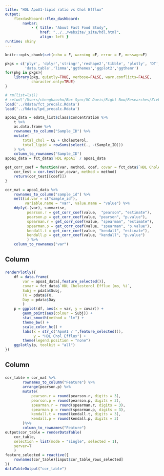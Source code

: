 ```yaml
---
title: "HDL ApoA1-lipid ratio vs Chol Efflux"
output:
    flexdashboard::flex_dashboard:
        navbar:
            - { title: "About Fast Food Study", 
                href: "../../website/_site/hdl.html", 
                align: left }
runtime: shiny 
---
```


```r
knitr::opts_chunk$set(echo = F, warning =F, error = F, message=F)
```

```r
pkgs = c('plyr', 'dplyr','stringr','reshape2','tibble', 'plotly', 'DT',
         'data.table','limma','ggthemes','ggplot2','ggthemr')
for(pkg in pkgs){
    library(pkg, quietly=TRUE, verbose=FALSE, warn.conflicts=FALSE, 
            character.only=TRUE)
}
```

```r
# rm(list=ls())
# setwd('/Users/chenghaozhu/Box Sync/UC Davis/Right Now/Researches/Zivkovic Lab/Fast Food Study/Data/between_assays_analysis/hdl_structure_and_function/')
load('../Rdata/fct_precalc.Rdata')
load('../Rdata/lpd_precalc.Rdata')
```

```r
apoa1_data = edata_list$class$Concentration %>%
    t %>% 
    as.data.frame %>%
    rownames_to_column("Sample_ID") %>%
    mutate(
        total_chol = CE + Cholesterol,
        total_lipid = rowSums(select(., -(Sample_ID)))
    ) %>%
    column_to_rownames("Sample_ID") 
apoa1_data = fct_data$`HDL ApoA1` / apoa1_data

get_corr_coef = function(var, method, coef, covar = fct_data$`HDL Cholesterol Efflux (mo, %)`){
    cor_test = cor.test(var,covar, method = method)
    return(cor_test[[coef]])
}

cor_mat = apoa1_data %>%
    rownames_to_column("sample_id") %>%
    melt(id.var = c("sample_id"),
         variable.name = "var", value.name = "value") %>%
    ddply(.(var), summarise,
          pearson.r = get_corr_coef(value,  "pearson", "estimate"),
          pearson.p = get_corr_coef(value, "pearson", "p.value"),
          spearman.r = get_corr_coef(value, "spearman", "estimate"),
          spearman.p = get_corr_coef(value, "spearman", "p.value"),
          kendall.t = get_corr_coef(value, "kendall", "estimate"),
          kendall.p = get_corr_coef(value, "kendall", "p.value")
          ) %>%
    column_to_rownames("var")
```

Column
-----------------------------------------------

###

```r
renderPlotly({
    df = data.frame(
        var = apoa1_data[,feature_selected()],
        covar = fct_data$`HDL Cholesterol Efflux (mo, %)`,
        Subj = pdata$Subj,
        TX = pdata$TX,
        Day = pdata$Day
        ) 
    p = ggplot(df, aes(x = var, y = covar)) +
        geom_point(aes(colour = Subj)) +
        stat_smooth(method = "lm") +
        theme_bw() +
        scale_color_hc() +
        labs(x = str_c("ApoA1 / ",feature_selected()), 
             y = "HDL Chol Efflux") +
        theme(legend.position = "none")
    ggplotly(p, toolkit = "all")
})

```

Column
-----------------------------------------------

###

```r
cor_table = cor_mat %>%
        rownames_to_column("Feature") %>%
        arrange(pearson.p) %>%
        mutate(
            pearson.r = round(pearson.r, digits = 3),
            pearson.p = round(pearson.p, digits = 3),
            spearman.r = round(spearman.r, digits = 3),
            spearman.p = round(spearman.p, digits = 3),
            kendall.t = round(kendall.t, digits = 3),
            kendall.p = round(kendall.p, digits = 3)
        )%>%
        column_to_rownames("Feature")
output$cor_table = renderDataTable(
    cor_table, 
    selection = list(mode = "single", selected = 1),
    server=T
    )
feature_selected = reactive({
    rownames(cor_table)[input$cor_table_rows_selected]
})
dataTableOutput("cor_table")

```
